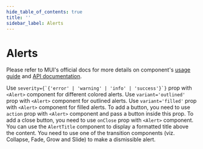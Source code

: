```yaml
---
hide_table_of_contents: true
title: ''
sidebar_label: Alerts
---
```




<h1 className='!m-0'>Alerts</h1>

<div className='template-bg-color' />

Please refer to MUI's official docs for more details on component's [usage guide](https://mui.com/material-ui/react-alert/) and [API documentation](https://mui.com/material-ui/react-alert/#api).

<Grid container spacing={6}>
  <Grid size={{xs:12, md:6}}>
    <CardSnippet
      title="Basic"
      code={SourceCodeAlertBasic}
    >
      <Typography className='mbe-4'>
        Use <code>severity={`{'error' | 'warning' | 'info' | 'success'}`}</code> prop with <code>&lt;Alert&gt;</code> component for different colored alerts.
      </Typography>
      <AlertBasic />
    </CardSnippet>
  </Grid>
  <Grid size={{xs:12, md:6}}>
    <CardSnippet
      title="Outlined"
      code={SourceCodeAlertsOutlined}
    >
      <Typography className='mbe-4'>
        Use <code>variant='outlined'</code> prop with <code>&lt;Alert&gt;</code> component for outlined alerts.
      </Typography>
      <AlertsOutlined />
    </CardSnippet>
  </Grid>
  <Grid size={{xs:12, md:6}}>
    <CardSnippet
      title="Filled"
      code={SourceCodeAlertsFilled}
    >
      <Typography className='mbe-4'>
        Use <code>variant='filled'</code> prop with <code>&lt;Alert&gt;</code> component for filled alerts.
      </Typography>
      <AlertsFilled />
    </CardSnippet>
  </Grid>
  <Grid size={{xs:12, md:6}}>
    <CardSnippet
      title="Action"
      code={SourceCodeAlertsActions}
    >
      <Typography className='mbe-4'>
        To add a button, you need to use <code>action</code> prop with <code>&lt;Alert&gt;</code> component and pass a button inside this prop. To add a close button, you need to use <code>onClose</code> prop with <code>&lt;Alert&gt;</code> component.
      </Typography>
      <AlertsActions />
    </CardSnippet>
  </Grid>
  <Grid size={{xs:12, md:6}}>
    <CardSnippet
      title="Description"
      code={SourceCodeAlertsDescription}
    >
      <Typography className='mbe-4'>
        You can use the <code>AlertTitle</code> component to display a formatted title above the content.
      </Typography>
      <AlertsDescription />
    </CardSnippet>
  </Grid>
  <Grid size={{xs:12, md:6}}>
    <CardSnippet
      title="Dismissible"
      code={SourceCodeAlertsDismissible}
    >
      <Typography className='mbe-4'>
        You need to use one of the transition components (viz. Collapse, Fade, Grow and Slide) to make a dismissible alert.
      </Typography>
      <AlertsDismissible />
    </CardSnippet>
  </Grid>
</Grid>
